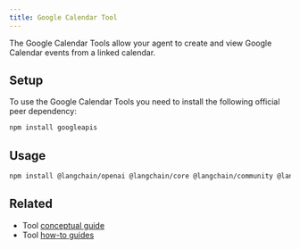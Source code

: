 ```yaml
---
title: Google Calendar Tool
---
```


The Google Calendar Tools allow your agent to create and view Google Calendar events from a linked calendar.

## Setup

To use the Google Calendar Tools you need to install the following official peer dependency:

```bash npm
npm install googleapis
```
## Usage



<IntegrationInstallTooltip/>

```bash npm
npm install @langchain/openai @langchain/core @langchain/community @langchain/langgraph
```

<GoogleCalendar />

## Related

- Tool [conceptual guide](/oss/langchain/tools)
- Tool [how-to guides](/oss/how-to/#tools)
